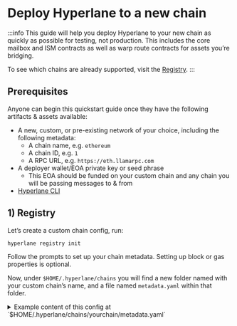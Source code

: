 # Deploy Hyperlane to a new chain

:::info
This guide will help you deploy Hyperlane to your new chain as quickly as possible for testing, not production. This includes the core mailbox and ISM contracts as well as warp route contracts for assets you’re bridging.

To see which chains are already supported, visit the [Registry](https://github.com/hyperlane-xyz/hyperlane-registry/tree/main/chains).
:::

## Prerequisites

Anyone can begin this quickstart guide once they have the following artifacts & assets available:
- A new, custom, or pre-existing network of your choice, including the following metadata:
    - A chain name, e.g. `ethereum`
    - A chain ID, e.g. `1`
    - A RPC URL, e.g. `https://eth.llamarpc.com`
- A deployer wallet/EOA private key or seed phrase
    - This EOA should be funded on your custom chain and any chain you will be passing messages to & from
- [Hyperlane CLI](/docs/reference/cli.mdx)

## 1) Registry

Let’s create a custom chain config, run:

```bash
hyperlane registry init
```

Follow the prompts to set up your chain metadata. Setting up block or gas properties is optional.

Now, under `$HOME/.hyperlane/chains` you will find a new folder named with your custom chain’s name, and a file named `metadata.yaml` within that folder.

<details> 
  <summary>
    Example content of this config at `$HOME/.hyperlane/chains/yourchain/metadata.yaml`
  </summary>

   ```yaml
    # yaml-language-server: $schema=../schema.json
    name: yourchain
    chainId: 171717
    domainId: 171717
    protocol: ethereum
    rpcUrls:
      - http: https://hyper-lane-docs.rpc.caldera.xyz/http
    nativeToken:
      name: Ether
      symbol: ETH
      decimals: 18
    ```
</details>

In addition to the CLI generated config above, you should also edit in the block explorer url.

```yaml
blockExplorers:
  - apiUrl: https://explorer.yourchain.com/api
    family: etherscan #explorer you're using, also supporting routescan or blockscout
    name: Chainscan
    url: https://explorer.yourchain.com
```

## 2) Core

Next, let’s configure, deploy and test your custom chain’s core contracts.

### Initialize configuration

1. From your local environment, set the private key or seed phrase of your funded deployer address to `HYP_KEY`. For example: `export HYP_KEY='<YOUR_PRIVATE_KEY>'`
2. From the same terminal instance, run:
    
  ```bash
  hyperlane core init
  ```
<details>
  <summary>
    The deployment config will be written to `./configs/core-config.yaml`
  </summary>
  
  ```yaml
  owner: "0x16F4898F47c085C41d7Cc6b1dc72B91EA617dcBb"
  defaultIsm:
    type: trustedRelayerIsm
    relayer: "0x16F4898F47c085C41d7Cc6b1dc72B91EA617dcBb"
  defaultHook:
    type: merkleTreeHook
  requiredHook:
    owner: "0x16F4898F47c085C41d7Cc6b1dc72B91EA617dcBb"
    type: protocolFee
    beneficiary: "0x16F4898F47c085C41d7Cc6b1dc72B91EA617dcBb"
    maxProtocolFee: "100000000000000000"
    protocolFee: "0"
  ```
    
</details>


### Deploy contracts

To deploy contracts, run:

```bash
hyperlane core deploy
```

Use the arrows and enter to select your custom chain from the bottom of the mainnet list. 
It will take a few minutes for all contracts to deploy.
<details> 
  <summary>
    Under `$HOME/.hyperlane/chains` you will find a new folder named with your custom chain’s name, and a file named `addresses.yaml` within that folder
  </summary>
  ```yaml
    staticMerkleRootMultisigIsmFactory: "0x6906cb4741d3E2322E9f9aA645DfC8AB6F122c47"
    staticMessageIdMultisigIsmFactory: "0x3CE97a32d9C8294691cBd2baC09B078EDa75c429"
    staticAggregationIsmFactory: "0x81f969fDBF48278Ce09685Ce48e03388B6785aF4"
    staticAggregationHookFactory: "0x3d864A3c25F61E3c3A7d02e980453A6E1f0a92A6"
    domainRoutingIsmFactory: "0xC4c01f7B03f0fFa77A0265C600dEF7Ad28BCa5A2"
    proxyAdmin: "0xABb7175d5F123172E7B7Fa467CC9fE4C2FEdb942"
    mailbox: "0x5F58d75A9caDE4e2b191313223978dF049f93b81"
    interchainAccountRouter: "0x43c0745b0dE9Cb780816a24ddE63d79Ca99B5dE8"
    interchainAccountIsm: "0x9C96dC8f4257413225d6B5C47d1afbafc39B269F"
    validatorAnnounce: "0xE3bd39BF92DB385dE6313D6070b035bD934378CB"
    testRecipient: "0xa58462b1943Be1469Ed58db690C78583BA34Fd2E"
    ```
</details>
    
### Send test message

To send a test message, run:

```bash
hyperlane send message --relay
```

Currently core self-relay only works **from Holesky** **to your custom chain**. When dispatch is successful, you should see that the message was self-relayed!

Support in the CLI for other origin chains is being added; chains that are not supported will output `Error: No fallback hook config found`.


:::note
**🎉 Congrats! You have successfully sent a message to your custom chain**
:::


## 3) Warp Route

Now that you have a Hyperlane mailbox and core contracts on your chain, it’s time to set up token bridging between your chain and any other Hyperlane chain. 

Continue on to the [Deploy a Warp Route](/docs/guides/deploy-warp-route.mdx) docs for more details.

## 4) Submit to Registry

If you want other chains to connect with you as well as to take this to production, make a registry PR. 

### Ensure complete info
Make sure your metadata is complete:
- add a `logo.svg` file inside the folder
- include `Deployer` information identifying the team deploying
- indicate `isTestnet` `true` if the chain is testnet
- if your chain is mainnet, add the api url for the gnosis safe service
- lint the yaml files and order alphabetically

### Commit to Github

First, navigate to your local instance of the registry and commit changes

```bash
cd ~/.hyperlane && git init && git add . && git commit
```

Then, sync local registry with canonical registry

```bash
git remote add canonical git@github.com:hyperlane-xyz/hyperlane-registry.git
git pull canonical main --rebase
```

Finally, push local registry to github fork and submit a PR. Please include a [changeset](https://github.com/changesets/changesets/blob/main/docs/adding-a-changeset.md) in your PR.

:::note
**Congrats! You have successfully deployed Hyperlane to your chain and added your work to the Hyperlane registry**

Thank you for contributing to the future of permissionless interop 🫡
:::

### Take to Production
#### Community-Run Infra
As a public good, a core dev team for Hyperlane - Abacus Works - can help take your mainnet chain to production free of charge. Feel free to request this in your PR, new chain batches are added every two weeks.

This includes running a relayer connecting your chain to the network, adding your chain to the [Explorer](https://explorer.hyperlane.xyz/), and running one of the validators in your chain's default validator set. There is no ongoing cost or lock-in - at any time you can choose to migrate your relayer to a self-hosted option or change your validator set. 

#### Self-Host Infra
Chains with devops experience, like Stride, choose to run their own relayer. While this does have some operations burden, this allows them to add new chains even faster at their pace. In addition, they can choose to set or subsidize the interchain gas costs related to relaying. See the [Operate](/docs/operate/relayer/run-relayer.mdx) docs for more information.
